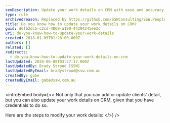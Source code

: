 ```yaml
---
seoDescription: Update your work details on CRM with ease and accuracy, ensuring seamless client management and enhanced collaboration.
type: rule
archivedreason: Replaced by https://github.com/SSWConsulting/SSW.People.Profiles/wiki
title: Do you know how to update your work details on CRM?
guid: d6fb2dcb-c2cd-4869-a190-44294245ee3c
uri: do-you-know-how-to-update-your-work-details
created: 2018-01-05T01:28:00.000Z
authors: []
related: []
redirects:
  - do-you-know-how-to-update-your-work-details-on-crm
lastUpdated: 2024-06-08T03:27:17.000Z
lastUpdatedBy: Brady Stroud [SSW]
lastUpdatedByEmail: bradystroud@ssw.com.au
createdBy: gabe
createdByEmail: gabe@ssw.com.au
---
```


<introEmbed
  body={<>
Not only that you can add or update clients' detail, but you can also update your work details on CRM, given that you have credentials to do so.

Here are the steps to modify your work details:
  </>}
/>
